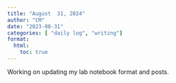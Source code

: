 ```yaml
---
title: "August  31, 2024"
author: "CM"
date: "2023-08-31"
categories: [ "daily log", "writing"]
format:
  html:
    toc: true
---
```


Working on updating my lab notebook format and posts.
